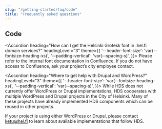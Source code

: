 ```yaml
---
slug: "/getting-started/faq/code"
title: "Frequently asked questions"
---
```





## Code

<Accordion 
  heading="How can I get the Helsinki Grotesk font in .hel.fi domain services?" 
  headingLevel="3" 
  theme={{
    '--header-font-size': 'var(--fontsize-heading-xs)',
    '--padding-vertical': 'var(--spacing-s)',
  }}>
  Please refer to <ExternalLink href="https://helsinkisolutionoffice.atlassian.net/wiki/spaces/DD/pages/296058881/Using+Helsinki+Grotesk+fonts">the internal font documentation in Confluence</ExternalLink>. If you do not have access to Confluence, ask your project’s city employee contact.
</Accordion>

<Accordion 
  heading="Where to get help with Drupal and WordPress?" 
  headingLevel="3" 
  theme={{
    '--header-font-size': 'var(--fontsize-heading-xs)',
    '--padding-vertical': 'var(--spacing-s)',
  }}>
  While HDS does not currently offer WordPress or Drupal implementations, HDS cooperates with multiple WordPress and Drupal projects in the City of Helsinki. Many of these projects have already implemented HDS components which can be reused in other projects.

  If your project is using either WordPress or Drupal, please contact ketu@hel.fi to learn about available implementations that follow HDS.
</Accordion>
